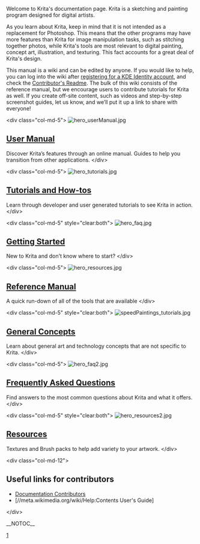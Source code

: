 Welcome to Krita's documentation page. Krita is a sketching and painting program designed for digital artists.

As you learn about Krita, keep in mind that it is not intended as a replacement for Photoshop. This means that the other programs may have more features than Krita for image manipulation tasks, such as stitching together photos, while Krita's tools are most relevant to digital painting, concept art, illustration, and texturing. This fact accounts for a great deal of Krita's design.

This manual is a wiki and can be edited by anyone. If you would like to help, you can log into the wiki after [https://identity.kde.org/index.php?r=registration/index registering for a KDE Identity account], and check the [[Contributors_Readme|Contributor's Readme]]. The bulk of this wiki consists of the reference manual, but we encourage users to contribute tutorials for Krita as well. If you create off-site content, such as videos and step-by-step screenshot guides, let us know, and we’ll put it up a link to share with everyone!

&lt;div class="col-md-5">
[[Image:hero_userManual.jpg|link=Special:MyLanguage/Category:User_Manual]]
==[[Special:MyLanguage/Category:User_Manual| User Manual]]==
Discover Krita’s features through an online manual. Guides to help you transition from other applications.
&lt;/div>

&lt;div class="col-md-5">
[[Image:hero_tutorials.jpg|link=Special:MyLanguage/Category:Tutorials]]
==[[Special:MyLanguage/Category:Tutorials| Tutorials and How-tos]]==
Learn through developer and user generated tutorials to see Krita in action.
&lt;/div>

&lt;div class="col-md-5" style="clear:both">
[[Image:hero_faq.jpg|link=Special:MyLanguage/Category:Getting_Started]]
==[[Special:MyLanguage/Category:Getting_Started| Getting Started]]==
New to Krita and don't know where to start?
&lt;/div>

&lt;div class="col-md-5">
[[Image:hero_resources.jpg|link=Special:MyLanguage/Category:Reference_Manual]]
==[[Special:MyLanguage/Category:Reference_Manual| Reference Manual]]==
A quick run-down of all of the tools that are available
&lt;/div>

&lt;div class="col-md-5" style="clear:both">
[[Image:speedPaintings_tutorials.jpg|link=Special:MyLanguage/Category:General_Concepts]]
==[[Special:MyLanguage/Category:General_Concepts| General Concepts]]==
Learn about general art and technology concepts that are not specific to Krita.
&lt;/div>

&lt;div class="col-md-5">
[[Image:hero_faq2.jpg|link=Special:MyLanguage/KritaFAQ]]
==[[Special:MyLanguage/KritaFAQ| Frequently Asked Questions]]==
Find answers to the most common questions about Krita and what it offers.
&lt;/div>

&lt;div class="col-md-5" style="clear:both">
[[Image:hero_resources2.jpg |link=Resources]]
==[[Resources]]==
Textures and Brush packs to help add variety to your artwork.
&lt;/div>


&lt;div class="col-md-12">
== Useful links for contributors ==
*[[Contributors_Readme| Documentation Contributors]]
*[//meta.wikimedia.org/wiki/Help:Contents User's Guide]
&lt;/div>

__NOTOC__
[[Category:Documentation|1]]
